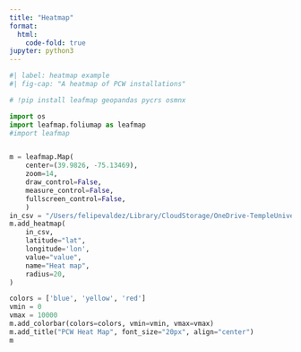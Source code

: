 ```yaml
---
title: "Heatmap"
format:
  html:
    code-fold: true
jupyter: python3
---
```




```python
#| label: heatmap example
#| fig-cap: "A heatmap of PCW installations"

# !pip install leafmap geopandas pycrs osmnx

import os
import leafmap.foliumap as leafmap
#import leafmap


m = leafmap.Map(
    center=(39.9826, -75.13469), 
    zoom=14,
    draw_control=False,
    measure_control=False,
    fullscreen_control=False,
    )
in_csv = "/Users/felipevaldez/Library/CloudStorage/OneDrive-TempleUniversity/Work in Progress/Leafmap/heatmap_files/hubs.csv"
m.add_heatmap(
    in_csv,
    latitude="lat",
    longitude='lon',
    value="value",
    name="Heat map",
    radius=20,
)

colors = ['blue', 'yellow', 'red']
vmin = 0
vmax = 10000
m.add_colorbar(colors=colors, vmin=vmin, vmax=vmax)
m.add_title("PCW Heat Map", font_size="20px", align="center")
m
```